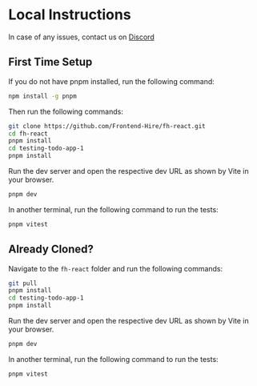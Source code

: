 # Local Instructions

In case of any issues, contact us on [Discord](https://discord.gg/DWAVqksVtx)

## First Time Setup

If you do not have pnpm installed, run the following command:

```sh
npm install -g pnpm
```

Then run the following commands:

```sh
git clone https://github.com/Frontend-Hire/fh-react.git
cd fh-react
pnpm install
cd testing-todo-app-1
pnpm install
```

Run the dev server and open the respective dev URL as shown by Vite in your browser.

```sh
pnpm dev
```

In another terminal, run the following command to run the tests:

```sh
pnpm vitest
```

## Already Cloned?

Navigate to the `fh-react` folder and run the following commands:

```sh
git pull
pnpm install
cd testing-todo-app-1
pnpm install
```

Run the dev server and open the respective dev URL as shown by Vite in your browser.

```sh
pnpm dev
```

In another terminal, run the following command to run the tests:

```sh
pnpm vitest
```
